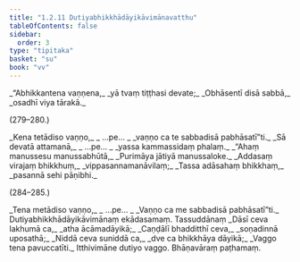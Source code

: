 ```yaml
---
title: "1.2.11 Dutiyabhikkhādāyikāvimānavatthu"
tableOfContents: false
sidebar:
  order: 3
type: "tipitaka"
basket: "su"
book: "vv"
---
```



<DynamicBreadcrumb />

<Division number="278" book="vv" bookNo="19" page="32">

<Paragraph number="297" type="verses" book="vv">
_“Abhikkantena vaṇṇena,_  
_yā tvaṃ tiṭṭhasi devate;_  
_Obhāsentī disā sabbā,_  
_osadhī viya tārakā._  


(279–280.)
</Paragraph>

<Paragraph number="298" type="verses" book="vv">
_Kena tetādiso vaṇṇo,_  
_ …pe… _  
_vaṇṇo ca te sabbadisā pabhāsatī”ti._  

</Paragraph>

</Division>
<Division number="281" book="vv" bookNo="19" page="32">

<Paragraph number="299" type="verses" book="vv">
_Sā devatā attamanā,_  
_ …pe… _  
_yassa kammassidaṃ phalaṃ._  

</Paragraph>

</Division>
<Division number="282" book="vv" bookNo="19" page="32">

<Paragraph number="300" type="verses" book="vv">
_“Ahaṃ manussesu manussabhūtā,_  
_Purimāya jātiyā manussaloke._  

</Paragraph>

</Division>
<Division number="283" book="vv" bookNo="19" page="32">

<Paragraph number="301" type="verses" book="vv">
_Addasaṃ virajaṃ bhikkhuṃ,_  
_vippasannamanāvilaṃ;_  
_Tassa adāsahaṃ bhikkhaṃ,_  
_pasannā sehi pāṇibhi._  


(284–285.)
</Paragraph>

<Paragraph number="302" type="verses" book="vv">
_Tena metādiso vaṇṇo,_  
_ …pe… _  
_Vaṇṇo ca me sabbadisā pabhāsatī”ti._  


</Paragraph>
</Division>

<Paragraph number="303" type="center" book="vv">
Dutiyabhikkhādāyikāvimānaṃ ekādasamaṃ.



</Paragraph>

<Paragraph number="304" type="center" book="vv">
Tassuddānaṃ


</Paragraph>

<Paragraph number="305" type="verses" book="vv">
_Dāsī ceva lakhumā ca,_  
_atha ācāmadāyikā;_  
_Caṇḍālī bhadditthī ceva,_  
_soṇadinnā uposathā;_  
_Niddā ceva suniddā ca,_  
_dve ca bhikkhāya dāyikā;_  
_Vaggo tena pavuccatīti._  


</Paragraph>

<Paragraph number="306" type="center" book="vv">
Itthivimāne dutiyo vaggo.



</Paragraph>

<Paragraph number="307" type="center" book="vv">
Bhāṇavāraṃ paṭhamaṃ.
</Paragraph>